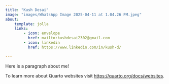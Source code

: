 ```yaml
---
title: "Kush Desai"
image: "images/WhatsApp Image 2025-04-11 at 1.04.26 PM.jpeg"
about:
    template: jolla
    links:
        - icon: envelope
          href: mailto:kushdesai2302@gmail.com
        - icon: linkedin
          href: https://www.linkedin.com/in/kush-d/

---
```


Here is a paragraph about me!

To learn more about Quarto websites visit <https://quarto.org/docs/websites>.
